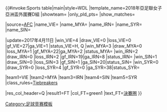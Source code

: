{{#invoke:Sports table|main|style=WDL
|template_name=2018年亞足聯女子亞洲盃外圍賽D組
|showteam={{{showteam}}} |only_pld_pts={{{only_pld_pts}}} |show_matches={{{show_matches}}}

|source=[http://www.the-afc.com/afcasfeeds?view=standings&id=431&tMode=C&noMenu=yes AFC]
|name_VIE='''{{fbw|VIE}}'''
|name_MYA={{fbw|MYA}}
|name_IRN={{fbw|IRN}}
|name_SYR={{fbw|SYR}}
|name_SIN={{fbw|SIN}}

<!--UPDATE standings below (including date)-->
|update=2017年4月11日
|win_VIE=4 |draw_VIE=0 |loss_VIE=0 |gf_VIE=27|ga_VIE=1 |status_VIE=H, Q
|win_MYA=3 |draw_MYA=0 |loss_MYA=1 |gf_MYA=22|ga_MYA=2 |status_MYA=
|win_IRN=2 |draw_IRN=0 |loss_IRN=2 |gf_IRN=19|ga_IRN=8 |status_IRN=
|win_SIN=1 |draw_SIN=0 |loss_SIN=3 |gf_SIN=1 |ga_SIN=20|status_SIN=
|win_SYR=0 |draw_SYR=0 |loss_SYR=4 |gf_SYR=0 |ga_SYR=38|status_SYR=

<!--UPDATE positions below (check tiebreakers)-->
|team1=VIE |team2=MYA |team3=IRN |team4=SIN |team5=SYR
|class_rules=[[en:2018 AFC Women's Asian Cup qualification#Tiebreakers|Tiebreakers]]

|res_col_header=Q
|result1=FT
|col_FT=green1 |text_FT=[[2018年亞足聯女子亞洲盃|決賽圈]]
}}<noinclude>
{{2018 AFC Women's Asian Cup qualification|Group=all}}
{{FIFA Women's World Cup 2019 Qualification}}
{{template doc}}
[[Category:足球竞赛模板]]
</noinclude>